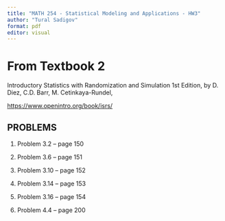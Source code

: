 ```yaml
---
title: "MATH 254 - Statistical Modeling and Applications - HW3"
author: "Tural Sadigov"
format: pdf
editor: visual
---
```


# From Textbook 2

Introductory Statistics with Randomization and Simulation 1st Edition, by D. Diez, C.D. Barr, M. Cetinkaya-Rundel,

<https://www.openintro.org/book/isrs/>

## PROBLEMS

1.  Problem 3.2 -- page 150

2.  Problem 3.6 -- page 151

3.  Problem 3.10 -- page 152

4.  Problem 3.14 -- page 153

5.  Problem 3.16 -- page 154

6.  Problem 4.4 -- page 200
